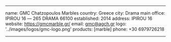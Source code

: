 ---

name: GMC Chatzopoulos Marbles
country: Greece
city: Drama
main office: IPIROU 16 ―  265 DRAMA 66100
established: 2014
address: IPIROU 16
website: https://gmcmarble.gr/
email: gmc@agch.gr
logo: '../images/logos/gmc-logo.png'
products: [marble]
phone: +30 6979726218

---